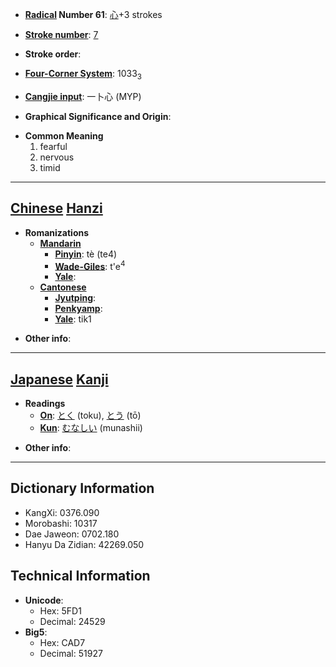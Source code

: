 * '''[[Wiktionary:Chinese radical index| Radical]] Number 61''': [[Wiktionary:Chinese radical index 心|心]]+3 strokes

* '''[[Wiktionary:Chinese total strokes index|Stroke number]]''': [[Wiktionary:Chinese total strokes index 7|7]]

* '''Stroke order''': 

* '''[[Wiktionary:Chinese four corner index|Four-Corner System]]''': 1033<sub>3</sub>

* '''[[Wiktionary:Chinese Cangjie index|Cangjie input]]''': 一卜心 (MYP)

* '''Graphical Significance and Origin''': 

* '''Common Meaning'''
*#fearful
*# nervous
*# timid


----

== [[Chinese]] [[Hanzi]] ==

* '''Romanizations'''
** '''[[Mandarin]]'''
*** '''[[Pinyin]]''': tè (te4)
*** '''[[Wade-Giles]]''': t'e<sup>4</sup>
*** '''[[Yale]]''': 
** '''[[Cantonese]]'''
*** '''[[Jyutping]]''':
*** '''[[Penkyamp]]''': 
*** '''[[Yale]]''': tik1

* '''Other info''': 

----

== [[Japanese]] [[Kanji]] ==

* '''Readings'''
** '''[[On]]''': [[とく]] (toku), [[とう]] (tō)
** '''[[Kun]]''': [[むなしい]] (munashii)

* '''Other info''':  

----

== Dictionary Information ==

* KangXi: 0376.090
* Morobashi: 10317
* Dae Jaweon: 0702.180
* Hanyu Da Zidian: 42269.050

== Technical Information ==

* '''Unicode''':
** Hex: 5FD1
** Decimal: 24529
* '''Big5''':
** Hex: CAD7
** Decimal: 51927